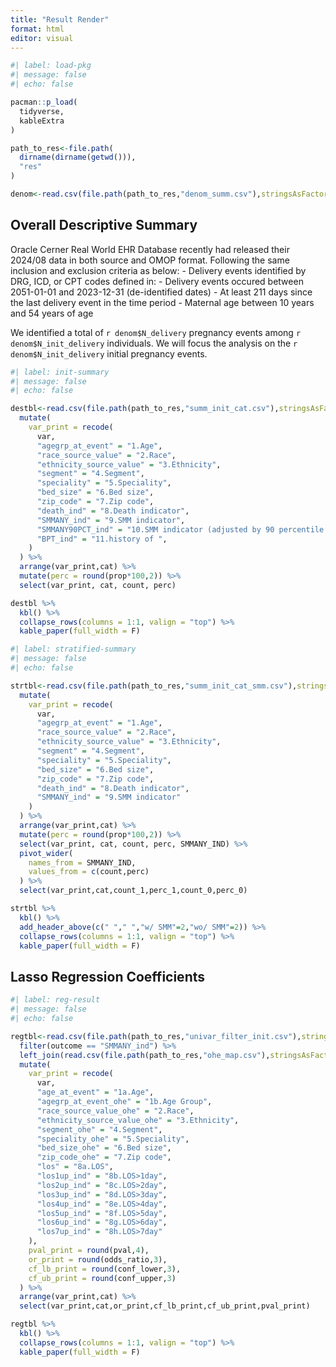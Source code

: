 ```yaml
---
title: "Result Render"
format: html
editor: visual
---
```


```r
#| label: load-pkg
#| message: false
#| echo: false

pacman::p_load(
  tidyverse,
  kableExtra
)

path_to_res<-file.path(
  dirname(dirname(getwd())),
  "res"
)

denom<-read.csv(file.path(path_to_res,"denom_summ.csv"),stringsAsFactors = F)
```

## Overall Descriptive Summary

Oracle Cerner Real World EHR Database recently had released their 2024/08 data in both source and OMOP format. Following the same inclusion and exclusion criteria as below:
- Delivery events identified by DRG, ICD, or CPT codes defined in: 
- Delivery events occured between 2051-01-01 and 2023-12-31 (de-identified dates) 
- At least 211 days since the last delivery event in the time period
- Maternal age between 10 years and 54 years of age 

We identified a total of `r denom$N_delivery` pregnancy events among `r denom$N_init_delivery` individuals. We will focus the analysis on the `r denom$N_init_delivery` initial pregnancy events. 


```r
#| label: init-summary
#| message: false
#| echo: false

destbl<-read.csv(file.path(path_to_res,"summ_init_cat.csv"),stringsAsFactors = F) %>%
  mutate(
    var_print = recode(
      var,
      "agegrp_at_event" = "1.Age",
      "race_source_value" = "2.Race",
      "ethnicity_source_value" = "3.Ethnicity",
      "segment" = "4.Segment",
      "speciality" = "5.Speciality",
      "bed_size" = "6.Bed size",
      "zip_code" = "7.Zip code",
      "death_ind" = "8.Death indicator",
      "SMMANY_ind" = "9.SMM indicator",
      "SMMANY90PCT_ind" = "10.SMM indicator (adjusted by 90 percentile LOS)",
      "BPT_ind" = "11.history of ",
    )
  ) %>%
  arrange(var_print,cat) %>%
  mutate(perc = round(prop*100,2)) %>%
  select(var_print, cat, count, perc)

destbl %>%
  kbl() %>% 
  collapse_rows(columns = 1:1, valign = "top") %>%
  kable_paper(full_width = F)
```


```r
#| label: stratified-summary
#| message: false
#| echo: false

strtbl<-read.csv(file.path(path_to_res,"summ_init_cat_smm.csv"),stringsAsFactors = F) %>%
  mutate(
    var_print = recode(
      var,
      "agegrp_at_event" = "1.Age",
      "race_source_value" = "2.Race",
      "ethnicity_source_value" = "3.Ethnicity",
      "segment" = "4.Segment",
      "speciality" = "5.Speciality",
      "bed_size" = "6.Bed size",
      "zip_code" = "7.Zip code",
      "death_ind" = "8.Death indicator",
      "SMMANY_ind" = "9.SMM indicator"
    )
  ) %>%
  arrange(var_print,cat) %>%
  mutate(perc = round(prop*100,2)) %>%
  select(var_print, cat, count, perc, SMMANY_IND) %>%
  pivot_wider(
    names_from = SMMANY_IND,
    values_from = c(count,perc)
  ) %>%
  select(var_print,cat,count_1,perc_1,count_0,perc_0)

strtbl %>%
  kbl() %>% 
  add_header_above(c(" "," ","w/ SMM"=2,"wo/ SMM"=2)) %>%
  collapse_rows(columns = 1:1, valign = "top") %>%
  kable_paper(full_width = F)
```

## Lasso Regression Coefficients

```r
#| label: reg-result
#| message: false
#| echo: false

regtbl<-read.csv(file.path(path_to_res,"univar_filter_init.csv"),stringsAsFactors = F) %>%
  filter(outcome == "SMMANY_ind") %>%
  left_join(read.csv(file.path(path_to_res,"ohe_map.csv"),stringsAsFactors = F),by=c("var","encoded")) %>%
  mutate(
    var_print = recode(
      var,
      "age_at_event" = "1a.Age",
      "agegrp_at_event_ohe" = "1b.Age Group",
      "race_source_value_ohe" = "2.Race",
      "ethnicity_source_value_ohe" = "3.Ethnicity",
      "segment_ohe" = "4.Segment",
      "speciality_ohe" = "5.Speciality",
      "bed_size_ohe" = "6.Bed size",
      "zip_code_ohe" = "7.Zip code",
      "los" = "8a.LOS",
      "los1up_ind" = "8b.LOS>1day",
      "los2up_ind" = "8c.LOS>2day",
      "los3up_ind" = "8d.LOS>3day",
      "los4up_ind" = "8e.LOS>4day",
      "los5up_ind" = "8f.LOS>5day",
      "los6up_ind" = "8g.LOS>6day",
      "los7up_ind" = "8h.LOS>7day"
    ),
    pval_print = round(pval,4),
    or_print = round(odds_ratio,3),
    cf_lb_print = round(conf_lower,3),
    cf_ub_print = round(conf_upper,3)
  ) %>%
  arrange(var_print,cat) %>%
  select(var_print,cat,or_print,cf_lb_print,cf_ub_print,pval_print)

regtbl %>%
  kbl() %>% 
  collapse_rows(columns = 1:1, valign = "top") %>%
  kable_paper(full_width = F)

```
